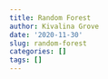 ```yaml
---
title: Random Forest
author: Kivalina Grove
date: '2020-11-30'
slug: random-forest
categories: []
tags: []
---
```

